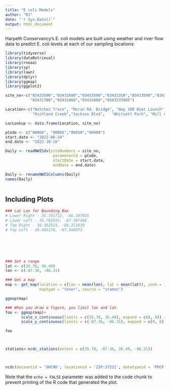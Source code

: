 ```yaml
---
title: "E coli Models"
author: "RJ"
date: "`r Sys.Date()`"
output: html_document
---
```


Harpeth Conservancy's E. coli models are built using weather and river flow data to predict E. coli levels at each of our sampling locations:



```r

library(tidyverse)
library(dataRetrieval)
library(rnoaa)
library(sp)
library(lawn)
library(dplyr)
library(ggmap)
library(ggplot2)

```



```r

site_no<-c("03433500","03433500","03433500","03432350","03433500","03434500","03431700",
           "03431700","03431060","03431060","0343233905")

Location<-c("Natchez Trace", "Moran Rd. Bridge", "Hwy 100 Boat Launch", "Lowhead Dam",  "Coley Davis", "Hwy 70",            
            "Richland Creek","Jackson Blvd",   "Whitsett Park", "Mill Creek Greenway", "Lewisburg Pike")

LocLookup <- data.frame(Location, site_no)

pCode <- c("00060", "00065","00010","00400")
start.date <- "2022-06-24"
end.date <- "2022-10-10"

Daily <- readNWISdv(siteNumbers = site_no,
                     parameterCd = pCode,
                     startDate = start.date,
                     endDate = end.date)

Daily <- renameNWISColumns(Daily)
names(Daily)



```

## Including Plots



```r

### Lat Lon for Bounding Box
# Lower Right - 35.781712, -86.307935
# Lower Left - 35.765955, -87.397468
# Top Right - 36.362524, -86.311819
# Top Left - 36.403176, -87.346973






### Set a range
lat <- c(35.78, 36.40)                
lon <- c(-87.36, -86.31)   

### Get a map
map <- get_map(location = c(lon = mean(lon), lat = mean(lat)), zoom = 11,
               maptype = "toner", source = "stamen")

ggmap(map)

### When you draw a figure, you limit lon and lat.      
foo <- ggmap(map)+
       scale_x_continuous(limits = c(35.78, 36.40), expand = c(0, 0)) +
       scale_y_continuous(limits = c(-87.36, -86.31), expand = c(0, 0))

foo



stations<-ncdc_stations(extent = c(35.78, -87.36, 36.40, -86.31))



ncdc(datasetid = 'GHCND', locationid = 'ZIP:37221', datatypeid = 'PRCP', startdate = start.date, enddate = end.date, limit = 5)  


```

Note that the `echo = FALSE` parameter was added to the code chunk to prevent printing of the R code that generated the plot.
